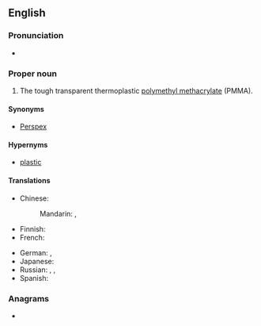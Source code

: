 {{also|lucite}}
==English==

===Pronunciation===
* {{homophones|en|leucite}}

===Proper noun===
{{en-proper noun}}
{{wikipedia}}

# The tough transparent thermoplastic [[polymethyl methacrylate]] (PMMA).

====Synonyms====
* [[Perspex]]

====Hypernyms====
* [[plastic]]

====Translations====
{{trans-top|brand of tough transparent thermoplastic}}
* Chinese:
*: Mandarin: {{t+|cmn|有機玻璃|sc=Hani}}, {{t+|cmn|有机玻璃|tr=yǒujī bōli|sc=Hani}}
* Finnish: {{t|fi|pleksilasi}}
* French: {{t+|fr|plexiglas|m}}
{{trans-mid}}
* German: {{t+|de|Acrylglas|n}}, {{t|de|Plexiglas|n}}
* Japanese: {{t|ja|プレキシガラス|tr=purekishigarasu|sc=Jpan}}
* Russian: {{t+|ru|плексигла́с|m}}, {{t+|ru|оргстекло́|n}}, {{t|ru|[[органический|органи́ческое]] [[стекло́]]|n}}
* Spanish: {{t|es|plexiglás|m}}
{{trans-bottom}}

===Anagrams===
* {{anagrams|en|a=ceiltu|luetic}}